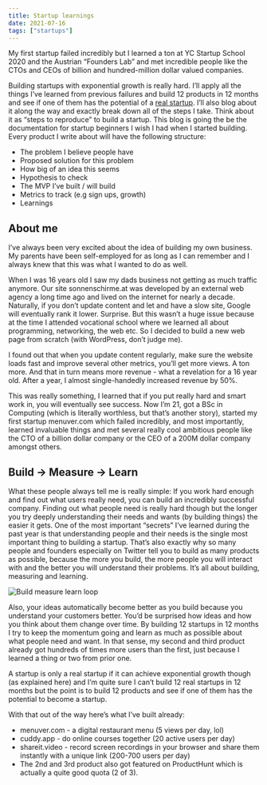 ```yaml
---
title: Startup learnings
date: 2021-07-16
tags: ["startups"]
---
```


My first startup failed incredibly but I learned a ton at YC Startup School 2020 and the Austrian “Founders Lab” and met incredible people like the CTOs and CEOs of billion and hundred-million dollar valued companies.

Building startups with exponential growth is really hard. I’ll apply all the things I’ve learned from previous failures and build 12 products in 12 months and see if one of them has the potential of a <a href="/posts/definition-of-a-startup">real startup</a>. I’ll also blog about it along the way and exactly break down all of the steps I take. Think about it as “steps to reproduce” to build a startup. This blog is going the be the documentation for startup beginners I wish I had when I started building. Every product I write about will have the following structure:

- The problem I believe people have
- Proposed solution for this problem
- How big of an idea this seems
- Hypothesis to check
- The MVP I’ve built / will build
- Metrics to track (e.g sign ups, growth)
- Learnings

## About me

I’ve always been very excited about the idea of building my own business. My parents have been self-employed for as long as I can remember and I always knew that this was what I wanted to do as well.

When I was 16 years old I saw my dads business not getting as much traffic anymore. Our site sonnenschirme.at was developed by an external web agency a long time ago and lived on the internet for nearly a decade. Naturally, if you don’t update content and let and have a slow site, Google will eventually rank it lower. Surprise. But this wasn’t a huge issue because at the time I attended vocational school where we learned all about programming, networking, the web etc. So I decided to build a new web page from scratch (with WordPress, don’t judge me).

I found out that when you update content regularly, make sure the website loads fast and improve several other metrics, you’ll get more views. A ton more. And that in turn means more revenue - what a revelation for a 16 year old. After a year, I almost single-handedly increased revenue by 50%.

This was really something, I learned that if you put really hard and smart work in, you will eventually see success. Now I’m 21, got a BSc in Computing (which is literally worthless, but that’s another story), started my first startup menuver.com which failed incredibly, and most importantly, learned invaluable things and met several really cool ambitious people like the CTO of a billion dollar company or the CEO of a 200M dollar company amongst others.

## Build -> Measure -> Learn

What these people always tell me is really simple: If you work hard enough and find out what users really need, you can build an incredibly successful company. Finding out what people need is really hard though but the longer you try deeply understanding their needs and wants (by building things) the easier it gets. One of the most important “secrets” I’ve learned during the past year is that understanding people and their needs is the single most important thing to building a startup. That’s also exactly why so many people and founders especially on Twitter tell you to build as many products as possible, because the more you build, the more people you will interact with and the better you will understand their problems. It’s all about building, measuring and learning.

<Image
  src="/img/build-measure-learn.jpeg"
  width={1000}
  height={800}
  alt="Build measure learn loop"
/>

Also, your ideas automatically become better as you build because you understand your customers better. You’d be surprised how ideas and how you think about them change over time. By building 12 startups in 12 months I try to keep the momentum going and learn as much as possible about what people need and want. In that sense, my second and third product already got hundreds of times more users than the first, just because I learned a thing or two from prior one.

A startup is only a real startup if it can achieve exponential growth though (as explained here) and I’m quite sure I can’t build 12 real startups in 12 months but the point is to build 12 products and see if one of them has the potential to become a startup.

With that out of the way here’s what I’ve built already:

- menuver.com - a digital restaurant menu (5 views per day, lol)
- cuddy.app - do online courses together (20 active users per day)
- shareit.video - record screen recordings in your browser and share them instantly with a unique link (200-700 users per day)
- The 2nd and 3rd product also got featured on ProductHunt which is actually a quite good quota (2 of 3).
